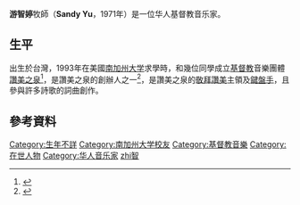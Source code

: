 '''游智婷'''牧師（'''Sandy Yu'''，1971年）是一位华人基督教音乐家。

==生平==
出生於台灣，1993年在美國[[南加州大学|南加州大学]]求學時，和幾位同學成立[[基督教|基督教]]音樂團體[[讚美之泉|讚美之泉]]<ref>{{Cite web |url=http://www.backchina.com/forum/20081011/info-714194-1-1.html |title=赞美之泉「沙漠中的赞美」音乐会抵达多伦多 |access-date=2014-09-16 |archive-url=https://web.archive.org/web/20160304123702/http://www.backchina.com/forum/20081011/info-714194-1-1.html |archive-date=2016-03-04 |dead-url=yes }}</ref>，是讚美之泉的創辦人之一<ref>{{cite news|author=吳佳玲|title=游智婷：敬拜讚美不是音樂會或個人秀|url=http://news.dhf.org.tw/News.aspx?cate=11&key=577|work=|publisher=今日基督教報|{Dead link|date=2020年2月 |bot=InternetArchiveBot |fix-attempted=yes }}</ref>，是讚美之泉的[[敬拜讚美|敬拜讚美]]主領及[[鍵盤手|鍵盤手]]，且參與許多詩歌的詞曲創作。

==參考資料==
{{reflist}}

{{基督教小作品}}
{{DEFAULTSORT:Y}}
[[Category:生年不詳|Category:生年不詳]]
[[Category:南加州大学校友|Category:南加州大学校友]]
[[Category:基督教音樂|Category:基督教音樂]]
[[Category:在世人物|Category:在世人物]]
[[Category:华人音乐家|Category:华人音乐家]]
[[Category:游姓|zhi智]]
